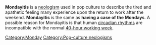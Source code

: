 
'''Mondayitis''' is a [[neologism]] used in pop culture to describe the tired and apathetic feeling many experience upon the return to work after the weekend. '''Mondayitis''' is the same as '''having a case of the Mondays'''. A possible reason for Mondayitis is that human [[circadian rhythm]]s are incompatible with the normal [[Working time|40-hour working week]].

{{vocab-stub}}

[[Category:Monday]]
[[Category:Pop-culture neologisms]]
